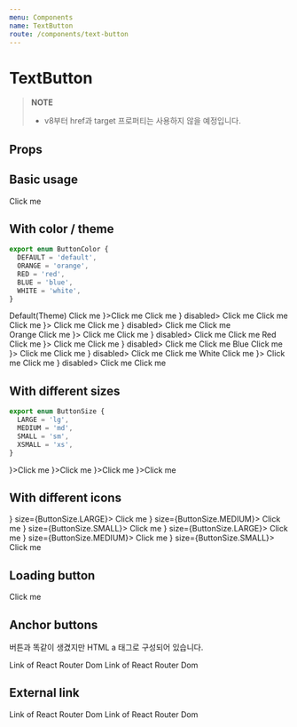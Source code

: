 ```yaml
---
menu: Components
name: TextButton
route: /components/text-button
---
```



# TextButton

> **NOTE**
>
> - v8부터 href과 target 프로퍼티는 사용하지 않을 예정입니다.

## Props

<Props of={TextButton} />

## Basic usage

<Playground>
  <TextButton>Click me</TextButton>
</Playground>

## With color / theme

```ts
export enum ButtonColor {
  DEFAULT = 'default',
  ORANGE = 'orange',
  RED = 'red',
  BLUE = 'blue',
  WHITE = 'white',
}
```

<Playground>
  Default(Theme)
  <PlayGroundContainer>
    <TextButton>Click me</TextButton>
    <TextButton leftIcon={<Icon.Add />}>Click me</TextButton>
    <TextButton disabled>Click me</TextButton>
    <TextButton leftIcon={<Icon.Add />} disabled>
      Click me
    </TextButton>
    <TextButton loading>Click me</TextButton>
  </PlayGroundContainer>
  <PlayGroundContainer theme={Theme.dark}>
    <TextButton theme={Theme.dark}>Click me</TextButton>
    <TextButton theme={Theme.dark} leftIcon={<Icon.Add />}>
      Click me
    </TextButton>
    <TextButton theme={Theme.dark} disabled>
      Click me
    </TextButton>
    <TextButton theme={Theme.dark} leftIcon={<Icon.Add />} disabled>
      Click me
    </TextButton>
    <TextButton theme={Theme.dark} loading>
      Click me
    </TextButton>
  </PlayGroundContainer>
  <br />
  Orange
  <PlayGroundContainer>
    <TextButton color={ButtonColor.ORANGE}>Click me</TextButton>
    <TextButton color={ButtonColor.ORANGE} leftIcon={<Icon.Add />}>
      Click me
    </TextButton>
    <TextButton color={ButtonColor.ORANGE} disabled>
      Click me
    </TextButton>
    <TextButton color={ButtonColor.ORANGE} leftIcon={<Icon.Add />} disabled>
      Click me
    </TextButton>
    <TextButton color={ButtonColor.ORANGE} loading>
      Click me
    </TextButton>
  </PlayGroundContainer>
  Red
  <PlayGroundContainer>
    <TextButton color={ButtonColor.RED}>Click me</TextButton>
    <TextButton color={ButtonColor.RED} leftIcon={<Icon.Add />}>
      Click me
    </TextButton>
    <TextButton color={ButtonColor.RED} disabled>
      Click me
    </TextButton>
    <TextButton color={ButtonColor.RED} leftIcon={<Icon.Add />} disabled>
      Click me
    </TextButton>
    <TextButton color={ButtonColor.RED} loading>
      Click me
    </TextButton>
  </PlayGroundContainer>
  Blue
  <PlayGroundContainer>
    <TextButton color={ButtonColor.BLUE}>Click me</TextButton>
    <TextButton color={ButtonColor.BLUE} leftIcon={<Icon.Add />}>
      Click me
    </TextButton>
    <TextButton color={ButtonColor.BLUE} disabled>
      Click me
    </TextButton>
    <TextButton color={ButtonColor.BLUE} leftIcon={<Icon.Add />} disabled>
      Click me
    </TextButton>
    <TextButton color={ButtonColor.BLUE} loading>
      Click me
    </TextButton>
  </PlayGroundContainer>
  White
  <PlayGroundContainer theme={Theme.dark}>
    <TextButton color={ButtonColor.WHITE}>Click me</TextButton>
    <TextButton color={ButtonColor.WHITE} leftIcon={<Icon.Add />}>
      Click me
    </TextButton>
    <TextButton color={ButtonColor.WHITE} disabled>
      Click me
    </TextButton>
    <TextButton color={ButtonColor.WHITE} leftIcon={<Icon.Add />} disabled>
      Click me
    </TextButton>
    <TextButton color={ButtonColor.WHITE} loading>
      Click me
    </TextButton>
  </PlayGroundContainer>
</Playground>

## With different sizes

```ts
export enum ButtonSize {
  LARGE = 'lg',
  MEDIUM = 'md',
  SMALL = 'sm',
  XSMALL = 'xs',
}
```

<Playground>
  <PlayGroundContainer>
    <TextButton size={ButtonSize.LARGE} leftIcon={<Icon.Heart />}>Click me</TextButton>
    <TextButton size={ButtonSize.MEDIUM} leftIcon={<Icon.Heart />}>Click me</TextButton>
    <TextButton size={ButtonSize.SMALL} leftIcon={<Icon.Heart />}>Click me</TextButton>
    <TextButton size={ButtonSize.XSMALL} leftIcon={<Icon.Heart />}>Click me</TextButton>
  </PlayGroundContainer>
</Playground>

## With different icons

<Playground>
  <PlayGroundContainer>
    <TextButton leftIcon={<Icon.Heart />} size={ButtonSize.LARGE}>
      Click me
    </TextButton>
    <TextButton leftIcon={<Icon.Heart />} size={ButtonSize.MEDIUM}>
      Click me
    </TextButton>
    <TextButton leftIcon={<Icon.Heart />} size={ButtonSize.SMALL}>
      Click me
    </TextButton>
  </PlayGroundContainer>
  <PlayGroundContainer>
    <TextButton rightIcon={<Icon.HeartOutline />} size={ButtonSize.LARGE}>
      Click me
    </TextButton>
    <TextButton rightIcon={<Icon.HeartOutline />} size={ButtonSize.MEDIUM}>
      Click me
    </TextButton>
    <TextButton rightIcon={<Icon.HeartOutline />} size={ButtonSize.SMALL}>
      Click me
    </TextButton>
  </PlayGroundContainer>
</Playground>

## Loading button

<Playground>
  <TextButton loading>Click me</TextButton>
</Playground>

## Anchor buttons

버튼과 똑같이 생겼지만 HTML a 태그로 구성되어 있습니다.

<Playground>
  <PlayGroundContainer>
    <TextButton to="https://class101.net">
      Link of React Router Dom
    </TextButton>
  </PlayGroundContainer>
  <PlayGroundContainer>
    <TextButton to="/" disabled>
      Link of React Router Dom
    </TextButton>
  </PlayGroundContainer>
</Playground>


## External link

<Playground>
  <PlayGroundContainer>
    <TextButton to="https://class101.net" external>
      Link of React Router Dom
    </TextButton>
  </PlayGroundContainer>
  <PlayGroundContainer>
    <TextButton to="/" external>
      Link of React Router Dom
    </TextButton>
  </PlayGroundContainer>
</Playground>